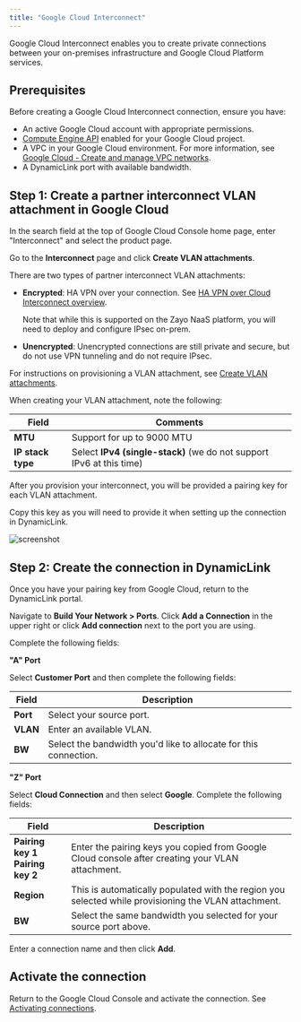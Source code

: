 ```yaml
---
title: "Google Cloud Interconnect"
---
```


Google Cloud Interconnect enables you to create private connections between your on-premises infrastructure and Google Cloud Platform services. 

## Prerequisites

Before creating a Google Cloud Interconnect connection, ensure you have:

- An active Google Cloud account with appropriate permissions.
- [Compute Engine API](https://console.cloud.google.com/marketplace/product/google/compute.googleapis.com) enabled for your Google Cloud project. 
- A VPC in your Google Cloud environment. For more information, see [Google Cloud - Create and manage VPC networks](https://cloud.google.com/vpc/docs/create-modify-vpc-networks).
- A DynamicLink port with available bandwidth.

## Step 1: Create a partner interconnect VLAN attachment in Google Cloud

In the search field at the top of Google Cloud Console home page, enter "Interconnect" and select the product page. 

Go to the **Interconnect** page and click **Create VLAN attachments**. 

There are two types of partner interconnect VLAN attachments:

* **Encrypted**: HA VPN over your connection. See [HA VPN over Cloud Interconnect overview](https://cloud.google.com/network-connectivity/docs/interconnect/concepts/ha-vpn-interconnect).

    Note that while this is supported on the Zayo NaaS platform, you will need to deploy and configure IPsec on-prem. 
* **Unencrypted**: Unencrypted connections are still private and secure, but do not use  VPN tunneling and do not require IPsec. 

For instructions on provisioning a VLAN attachment, see [Create VLAN attachments](https://cloud.google.com/network-connectivity/docs/interconnect/how-to/partner/creating-vlan-attachments). 

When creating your VLAN attachment, note the following:

| Field | Comments |
| --- | --- |
| **MTU** | Support for up to 9000 MTU |
| **IP stack type** | Select **IPv4 (single-stack)** (we do not support IPv6 at this time) |

After you provision your interconnect, you will be provided a pairing key for each VLAN attachment. 

Copy this key as you will need to provide it when setting up the connection in DynamicLink. 

![screenshot](../images/gcp-pairingkey.png)

## Step 2: Create the connection in DynamicLink

Once you have your pairing key from Google Cloud, return to the DynamicLink portal.

Navigate to **Build Your Network > Ports**. Click **Add a Connection** in the upper right or click **Add connection** next to the port you are using. 

Complete the following fields:

**"A" Port**

Select **Customer Port** and then complete the following fields:

| Field | Description |
| --- | --- |
| **Port** | Select your source port. |
| **VLAN** | Enter an available VLAN. |
| **BW** | Select the bandwidth you'd like to allocate for this connection. |

**"Z" Port**

Select **Cloud Connection** and then select **Google**. Complete the following fields:

| Field | Description |
| --- | --- |
| **Pairing key 1** &nbsp;&nbsp;&nbsp;&nbsp;&nbsp; <br />**Pairing key 2** | Enter the pairing keys you copied from Google Cloud console after creating your VLAN attachment. |
| **Region** | This is automatically populated with the region you selected while provisioning the VLAN attachment. |
| **BW** | Select the same bandwidth you selected for your source port above. |


Enter a connection name and then click **Add**. 


## Activate the connection

Return to the Google Cloud Console and activate the connection. See [Activating connections](https://cloud.google.com/network-connectivity/docs/interconnect/how-to/partner/activating-connections).

